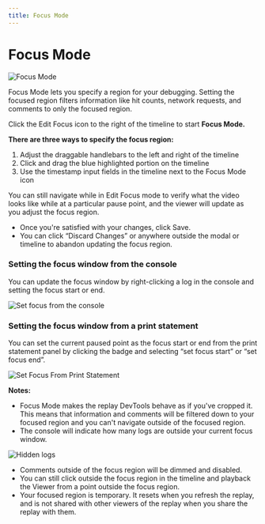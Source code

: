 ```yaml
---
title: Focus Mode
---
```


# Focus Mode

![Focus Mode](/images/focus-mode_zjbjq.png)

Focus Mode lets you specify a region for your debugging. Setting the focused region filters information like hit counts, network requests, and comments to only the focused region.

Click the Edit Focus icon to the right of the timeline to start **Focus Mode.**

**There are three ways to specify the focus region:**

1. Adjust the draggable handlebars to the left and right of the timeline
2. Click and drag the blue highlighted portion on the timeline
3. Use the timestamp input fields in the timeline next to the Focus Mode icon

<Callout type="info" emoji="💡">
You can still navigate while in Edit Focus mode to verify what the video looks like while at a particular pause point, and the viewer will update as you adjust the focus region.
</Callout>

<LoomVideo src="https://www.loom.com/embed/c9784dfddc6f460db6b8748e54d8c6dd" />

- Once you're satisfied with your changes, click Save.
- You can click “Discard Changes” or anywhere outside the modal or timeline to abandon updating the focus region.

### Setting the focus window from the console

You can update the focus window by right-clicking a log in the console and setting the focus start or end.

![Set focus from the console](/images/set-focus-from-console_nboif.png)

### Setting the focus window from a print statement

You can set the current paused point as the focus start or end from the print statement panel by clicking the badge and selecting  “set focus start” or “set focus end”.

![Set Focus From Print Statement](/images/set-focus-from-print-statement_oqizx.png)

**Notes:**

- Focus Mode makes the replay DevTools behave as if you've cropped it. This means that information and comments will be filtered down to your focused region and you can't navigate outside of the focused region.
- The console will indicate how many logs are outside your current focus window.

![Hidden logs](/images/hidden-logs_ulwqd.png)

- Comments outside of the focus region will be dimmed and disabled.
- You can still click outside the focus region in the timeline and playback the Viewer from a point outside the focus region.
- Your focused region is temporary. It resets when you refresh the replay, and is not shared with other viewers of the replay when you share the replay with them.